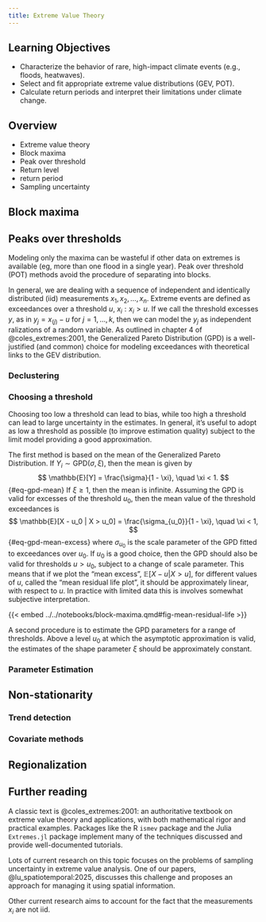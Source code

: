```yaml
---
title: Extreme Value Theory
---
```


## Learning Objectives {.unnumbered}

- Characterize the behavior of rare, high-impact climate events (e.g., floods, heatwaves).
- Select and fit appropriate extreme value distributions (GEV, POT).
- Calculate return periods and interpret their limitations under climate change.

## Overview
 
- Extreme value theory
- Block maxima
- Peak over threshold
- Return level
- return period
- Sampling uncertainty

## Block maxima


## Peaks over thresholds


Modeling only the maxima can be wasteful if other data on extremes is available (eg, more than one flood in a single year).
Peak over threshold (POT) methods avoid the procedure of separating into blocks.

In general, we are dealing with a sequence of independent and identically distributed (iid) measurements $x_1, x_2, \ldots, x_n$.
Extreme events are defined as exceedances over a threshold $u$, ${x_i: x_i > u}$.
If we call the threshold excesses $y$, as in $y_j = x_{(j)} - u$ for $j=1, \ldots, k$, then we can model the $y_j$ as independent ralizations of a random variable.
As outlined in chapter 4 of @coles_extremes:2001, the Generalized Pareto Distribution (GPD) is a well-justified (and common) choice for modeling exceedances with theoretical links to the GEV distribution.

### Declustering

### Choosing a threshold

Choosing too low a threshold can lead to bias, while too high a threshold can lead to large uncertainty in the estimates.
In general, it's useful to adopt as low a threshold as possible (to improve estimation quality) subject to the limit model providing a good approximation.

The first method is based on the mean of the Generalized Pareto Distribution.
If $Y_i \sim \text{GPD}(\sigma, \xi)$, then the mean is given by
$$
\mathbb{E}[Y] = \frac{\sigma}{1 - \xi}, \quad \xi < 1.
$$ {#eq-gpd-mean}
If $\xi \geq 1$, then the mean is infinite.
Assuming the GPD is valid for excesses of the threshold $u_0$, then the mean value of the threshold exceedances is
$$
\mathbb{E}[X - u_0 | X > u_0] = \frac{\sigma_{u_0}}{1 - \xi}, \quad \xi < 1,
$$ {#eq-gpd-mean-excess}
where $\sigma_{u_0}$ is the scale parameter of the GPD fitted to exceedances over $u_0$.
If $u_0$ is a good choice, then the GPD should also be valid for thresholds $u > u_0$, subject to a change of scale parameter.
This means that if we plot the "mean excess", $\mathbb{E}[X - u | X > u]$, for different values of $u$, called the "mean residual life plot", it should be approximately linear, with respect to $u$.
In practice with limited data this is involves somewhat subjective interpretation.

{{< embed ../../notebooks/block-maxima.qmd#fig-mean-residual-life >}}

A second procedure is to estimate the GPD parameters for a range of thresholds.
Above a level $u_0$ at which the asymptotic approximation is valid, the estimates of the shape parameter $\xi$ should be approximately constant.

### Parameter Estimation

## Non-stationarity

### Trend detection

### Covariate methods

## Regionalization

## Further reading

A classic text is @coles_extremes:2001: an authoritative textbook on extreme value theory and applications, with both mathematical rigor and practical examples.
Packages like the R `ismev` package and the Julia `Extremes.jl` package implement many of the techniques discussed and provide well-documented tutorials.

Lots of current research on this topic focuses on the problems of sampling uncertainty in extreme value analysis.
One of our papers, @lu_spatiotemporal:2025, discusses this challenge and proposes an approach for managing it using spatial information.

Other current research aims to account for the fact that the measurements $x_i$ are not iid.